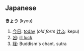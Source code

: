 == Japanese ==                             
'''きょう''' (kyou)

# [[今日]]: [[today]] (''old form'' [[けふ]]: kepu)
# [[凶]]: [[ill luck]]
# [[経]]: Buddism's chant. sutra